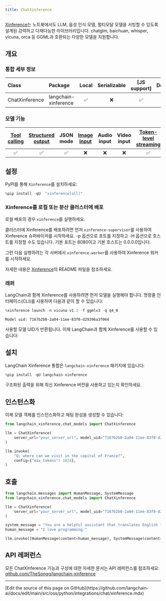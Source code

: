 ```yaml
---
title: ChatXinference
---
```


[Xinference](https://github.com/xorbitsai/inference)는 노트북에서도 LLM, 음성 인식 모델, 멀티모달 모델을 서빙할 수 있도록 설계된 강력하고 다재다능한 라이브러리입니다. chatglm, baichuan, whisper, vicuna, orca 등 GGML과 호환되는 다양한 모델을 지원합니다.

## 개요

### 통합 세부 정보

| Class | Package | Local | Serializable | [JS support] | Downloads | Version |
| :--- | :--- | :---: | :---: |  :---: | :---: | :---: |
| ChatXinference| langchain-xinference | ✅ | ❌ | ✅ | ✅ | ✅ |

### 모델 기능

| [Tool calling](/oss/python/langchain/tools/) | [Structured output](/oss/python/langchain/structured-output) | JSON mode | [Image input](/oss/python/langchain/messages#multimodal) | Audio input | Video input | [Token-level streaming](/oss/python/langchain/streaming/) | Native async | [Token usage](/oss/python/langchain/models#token-usage) | [Logprobs](/oss/python/langchain/models#log-probabilities) |
| :---: |:----------------------------------------------------:| :---: | :---: |  :---: | :---: | :---: | :---: | :---: | :---: |
| ✅ |                          ✅                           | ✅ | ❌ | ❌ | ❌ | ✅ | ✅ | ❌ | ❌ |

## 설정

PyPI를 통해 `Xinference`를 설치하세요:

```python
%pip install -qU  "xinference[all]"
```

### Xinference를 로컬 또는 분산 클러스터에 배포

로컬 배포의 경우 `xinference`를 실행하세요.

클러스터에 Xinference를 배포하려면 먼저 `xinference-supervisor`를 사용하여 Xinference 슈퍼바이저를 시작하세요. -p 옵션으로 포트를 지정하고 -H 옵션으로 호스트를 지정할 수도 있습니다. 기본 포트는 8080이고 기본 호스트는 0.0.0.0입니다.

그런 다음 실행하려는 각 서버에서 `xinference-worker`를 사용하여 Xinference 워커를 시작하세요.

자세한 내용은 [Xinference](https://github.com/xorbitsai/inference)의 README 파일을 참조하세요.

### 래퍼

LangChain과 함께 Xinference를 사용하려면 먼저 모델을 실행해야 합니다. 명령줄 인터페이스(CLI)를 사용하여 다음과 같이 할 수 있습니다:

```python
%xinference launch -n vicuna-v1.3 -f ggmlv3 -q q4_0
```

```output
Model uid: 7167b2b0-2a04-11ee-83f0-d29396a3f064
```

사용할 모델 UID가 반환됩니다. 이제 LangChain과 함께 Xinference를 사용할 수 있습니다:

## 설치

LangChain Xinference 통합은 `langchain-xinference` 패키지에 있습니다:

```python
%pip install -qU langchain-xinference
```

구조화된 출력을 위해 최신 Xinference 버전을 사용하고 있는지 확인하세요.

## 인스턴스화

이제 모델 객체를 인스턴스화하고 채팅 완성을 생성할 수 있습니다:

```python
from langchain_xinference.chat_models import ChatXinference

llm = ChatXinference(
    server_url="your_server_url", model_uid="7167b2b0-2a04-11ee-83f0-d29396a3f064"
)

llm.invoke(
    "Q: where can we visit in the capital of France?",
    config={"max_tokens": 1024},
)
```

## 호출

```python
from langchain.messages import HumanMessage, SystemMessage
from langchain_xinference.chat_models import ChatXinference

llm = ChatXinference(
    server_url="your_server_url", model_uid="7167b2b0-2a04-11ee-83f0-d29396a3f064"
)

system_message = "You are a helpful assistant that translates English to French. Translate the user sentence."
human_message = "I love programming."

llm.invoke([HumanMessage(content=human_message), SystemMessage(content=system_message)])
```

## API 레퍼런스

모든 ChatXinference 기능과 구성에 대한 자세한 문서는 API 레퍼런스를 참조하세요: [github.com/TheSongg/langchain-xinference](https://github.com/TheSongg/langchain-xinference)

---

<Callout icon="pen-to-square" iconType="regular">
  [Edit the source of this page on GitHub](https://github.com/langchain-ai/docs/edit/main/src/oss/python/integrations/chat/xinference.mdx)
</Callout>
